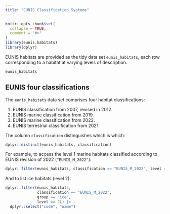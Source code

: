```yaml
---
title: "EUNIS Classification Systems"
---
```


```r
knitr::opts_chunk$set(
  collapse = TRUE,
  comment = "#>"
)
library(eunis.habitats)
library(dplyr)
```

EUNIS habitats are provided as the tidy data set `eunis_habitats`, each row
corresponding to a habitat at varying levels of description.

```r
eunis_habitats
```

## EUNIS four classifications

The `eunis_habitats` data set comprises four habitat classifications:

1. EUNIS classification from 2007, revised in 2012.
2. EUNIS marine classification from 2019.
3. EUNIS marine classification from 2022.
4. EUNIS terrestrial classification from 2021.

The column `classification` distinguishes which is which:

```r
dplyr::distinct(eunis_habitats, classification)
```

For example, to access the level 1 marine habitats classified
according to EUNIS revision of 2022 (`"EUNIS_M_2022"`):

```r
dplyr::filter(eunis_habitats, classification == "EUNIS_M_2022", level == 1L)
```

And to list ice habitats (level 2):

```r
dplyr::filter(eunis_habitats,
              classification == "EUNIS_M_2022",
              group == "ice",
              level == 2L) |>
  dplyr::select("code", "name")
```

